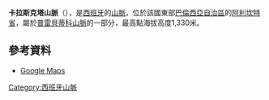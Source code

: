 '''卡拉斯克塔山脈'''（{{lang-es|Sierra de la Carrasqueta}}），是[[西班牙|西班牙]]的[[山脈|山脈]]，位於該國東部[[巴倫西亞自治區|巴倫西亞自治區]]的[[阿利坎特省|阿利坎特省]]，屬於[[普雷貝蒂科山脈|普雷貝蒂科山脈]]的一部分，最高點海拔高度1,330米。

==參考資料==
* [http://maps.google.com/maps?f=q&hl=es&q=jijona,+spain&om=1&t=h&ll=38.603725,-0.486145&spn=0.127174,0.346069 Google Maps]

{{Spain-geo-stub}}
[[Category:西班牙山脈|Category:西班牙山脈]]